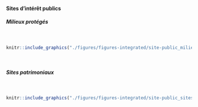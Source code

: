 #### Sites d'intérêt publics

##### Milieux protégés

<br>

```r
knitr::include_graphics("./figures/figures-integrated/site-public_milieu_protege.png")
```

<br>


##### Sites patrimoniaux

<br>

```r
knitr::include_graphics("./figures/figures-integrated/site-public_sites_patrimoniaux.png")
```

<br>
